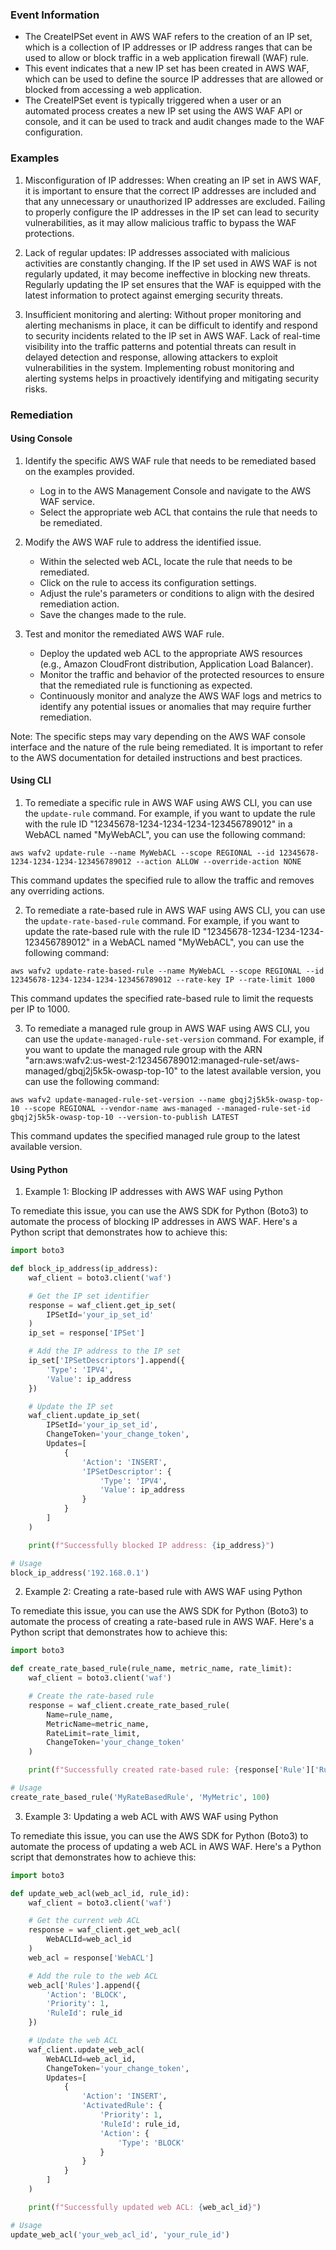 
### Event Information

- The CreateIPSet event in AWS WAF refers to the creation of an IP set, which is a collection of IP addresses or IP address ranges that can be used to allow or block traffic in a web application firewall (WAF) rule.
- This event indicates that a new IP set has been created in AWS WAF, which can be used to define the source IP addresses that are allowed or blocked from accessing a web application.
- The CreateIPSet event is typically triggered when a user or an automated process creates a new IP set using the AWS WAF API or console, and it can be used to track and audit changes made to the WAF configuration.


### Examples

1. Misconfiguration of IP addresses: When creating an IP set in AWS WAF, it is important to ensure that the correct IP addresses are included and that any unnecessary or unauthorized IP addresses are excluded. Failing to properly configure the IP addresses in the IP set can lead to security vulnerabilities, as it may allow malicious traffic to bypass the WAF protections.

2. Lack of regular updates: IP addresses associated with malicious activities are constantly changing. If the IP set used in AWS WAF is not regularly updated, it may become ineffective in blocking new threats. Regularly updating the IP set ensures that the WAF is equipped with the latest information to protect against emerging security threats.

3. Insufficient monitoring and alerting: Without proper monitoring and alerting mechanisms in place, it can be difficult to identify and respond to security incidents related to the IP set in AWS WAF. Lack of real-time visibility into the traffic patterns and potential threats can result in delayed detection and response, allowing attackers to exploit vulnerabilities in the system. Implementing robust monitoring and alerting systems helps in proactively identifying and mitigating security risks.

### Remediation

#### Using Console

1. Identify the specific AWS WAF rule that needs to be remediated based on the examples provided.
   - Log in to the AWS Management Console and navigate to the AWS WAF service.
   - Select the appropriate web ACL that contains the rule that needs to be remediated.

2. Modify the AWS WAF rule to address the identified issue.
   - Within the selected web ACL, locate the rule that needs to be remediated.
   - Click on the rule to access its configuration settings.
   - Adjust the rule's parameters or conditions to align with the desired remediation action.
   - Save the changes made to the rule.

3. Test and monitor the remediated AWS WAF rule.
   - Deploy the updated web ACL to the appropriate AWS resources (e.g., Amazon CloudFront distribution, Application Load Balancer).
   - Monitor the traffic and behavior of the protected resources to ensure that the remediated rule is functioning as expected.
   - Continuously monitor and analyze the AWS WAF logs and metrics to identify any potential issues or anomalies that may require further remediation.

Note: The specific steps may vary depending on the AWS WAF console interface and the nature of the rule being remediated. It is important to refer to the AWS documentation for detailed instructions and best practices.

#### Using CLI

1. To remediate a specific rule in AWS WAF using AWS CLI, you can use the `update-rule` command. For example, if you want to update the rule with the rule ID "12345678-1234-1234-1234-123456789012" in a WebACL named "MyWebACL", you can use the following command:

```
aws wafv2 update-rule --name MyWebACL --scope REGIONAL --id 12345678-1234-1234-1234-123456789012 --action ALLOW --override-action NONE
```

This command updates the specified rule to allow the traffic and removes any overriding actions.

2. To remediate a rate-based rule in AWS WAF using AWS CLI, you can use the `update-rate-based-rule` command. For example, if you want to update the rate-based rule with the rule ID "12345678-1234-1234-1234-123456789012" in a WebACL named "MyWebACL", you can use the following command:

```
aws wafv2 update-rate-based-rule --name MyWebACL --scope REGIONAL --id 12345678-1234-1234-1234-123456789012 --rate-key IP --rate-limit 1000
```

This command updates the specified rate-based rule to limit the requests per IP to 1000.

3. To remediate a managed rule group in AWS WAF using AWS CLI, you can use the `update-managed-rule-set-version` command. For example, if you want to update the managed rule group with the ARN "arn:aws:wafv2:us-west-2:123456789012:managed-rule-set/aws-managed/gbqj2j5k5k-owasp-top-10" to the latest available version, you can use the following command:

```
aws wafv2 update-managed-rule-set-version --name gbqj2j5k5k-owasp-top-10 --scope REGIONAL --vendor-name aws-managed --managed-rule-set-id gbqj2j5k5k-owasp-top-10 --version-to-publish LATEST
```

This command updates the specified managed rule group to the latest available version.

#### Using Python

1. Example 1: Blocking IP addresses with AWS WAF using Python

To remediate this issue, you can use the AWS SDK for Python (Boto3) to automate the process of blocking IP addresses in AWS WAF. Here's a Python script that demonstrates how to achieve this:

```python
import boto3

def block_ip_address(ip_address):
    waf_client = boto3.client('waf')

    # Get the IP set identifier
    response = waf_client.get_ip_set(
        IPSetId='your_ip_set_id'
    )
    ip_set = response['IPSet']

    # Add the IP address to the IP set
    ip_set['IPSetDescriptors'].append({
        'Type': 'IPV4',
        'Value': ip_address
    })

    # Update the IP set
    waf_client.update_ip_set(
        IPSetId='your_ip_set_id',
        ChangeToken='your_change_token',
        Updates=[
            {
                'Action': 'INSERT',
                'IPSetDescriptor': {
                    'Type': 'IPV4',
                    'Value': ip_address
                }
            }
        ]
    )

    print(f"Successfully blocked IP address: {ip_address}")

# Usage
block_ip_address('192.168.0.1')
```

2. Example 2: Creating a rate-based rule with AWS WAF using Python

To remediate this issue, you can use the AWS SDK for Python (Boto3) to automate the process of creating a rate-based rule in AWS WAF. Here's a Python script that demonstrates how to achieve this:

```python
import boto3

def create_rate_based_rule(rule_name, metric_name, rate_limit):
    waf_client = boto3.client('waf')

    # Create the rate-based rule
    response = waf_client.create_rate_based_rule(
        Name=rule_name,
        MetricName=metric_name,
        RateLimit=rate_limit,
        ChangeToken='your_change_token'
    )

    print(f"Successfully created rate-based rule: {response['Rule']['RuleId']}")

# Usage
create_rate_based_rule('MyRateBasedRule', 'MyMetric', 100)
```

3. Example 3: Updating a web ACL with AWS WAF using Python

To remediate this issue, you can use the AWS SDK for Python (Boto3) to automate the process of updating a web ACL in AWS WAF. Here's a Python script that demonstrates how to achieve this:

```python
import boto3

def update_web_acl(web_acl_id, rule_id):
    waf_client = boto3.client('waf')

    # Get the current web ACL
    response = waf_client.get_web_acl(
        WebACLId=web_acl_id
    )
    web_acl = response['WebACL']

    # Add the rule to the web ACL
    web_acl['Rules'].append({
        'Action': 'BLOCK',
        'Priority': 1,
        'RuleId': rule_id
    })

    # Update the web ACL
    waf_client.update_web_acl(
        WebACLId=web_acl_id,
        ChangeToken='your_change_token',
        Updates=[
            {
                'Action': 'INSERT',
                'ActivatedRule': {
                    'Priority': 1,
                    'RuleId': rule_id,
                    'Action': {
                        'Type': 'BLOCK'
                    }
                }
            }
        ]
    )

    print(f"Successfully updated web ACL: {web_acl_id}")

# Usage
update_web_acl('your_web_acl_id', 'your_rule_id')
```

